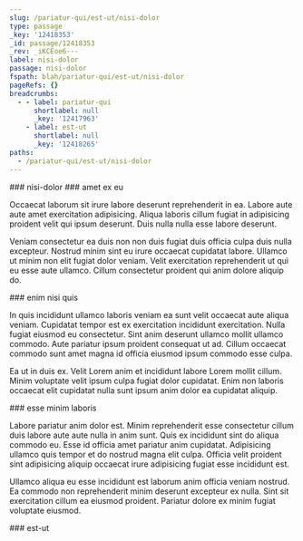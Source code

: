 ```yaml
---
slug: /pariatur-qui/est-ut/nisi-dolor
type: passage
_key: '12418353'
_id: passage/12418353
_rev: _iKCEoe6---
label: nisi-dolor
passage: nisi-dolor
fspath: blah/pariatur-qui/est-ut/nisi-dolor
pageRefs: {}
breadcrumbs:
  - - label: pariatur-qui
      shortlabel: null
      _key: '12417963'
    - label: est-ut
      shortlabel: null
      _key: '12418265'
paths:
  - /pariatur-qui/est-ut/nisi-dolor
---
```


<NuggetArea>
<Passage slug="/pariatur-qui/est-ut/nisi-dolor" type="passage" _key="12418353" _id="passage/12418353" _rev="_iKCEoe6---" label="nisi-dolor" passage="nisi-dolor" fspath="blah/pariatur-qui/est-ut/nisi-dolor" paths="/pariatur-qui/est-ut/nisi-dolor">
<NuggetBody>
### nisi-dolor

</NuggetBody>
<Breadcrumbs>
<Crumbs>
<Crumb _key="12417963" label="pariatur-qui" /><Crumb _key="12418265" label="est-ut" />
</Crumbs>
</Breadcrumbs>
</Passage>

<NuggetsInbound>
</NuggetsInbound>
<NuggetsOutbound>
<Nugget direction="outbound" type="nugget" _key="d09a38ae-7501-419a-9a65-bb5121b8625a" _id="nugget/d09a38ae-7501-419a-9a65-bb5121b8625a" _rev="_iKCEoe6--_" fspath="blah/pariatur-qui/est-ut/nisi-dolor/amet-ex-eu.md" label="amet ex eu" paths="/pariatur-qui/est-ut/nisi-dolor/amet-ex-eu" slug="/pariatur-qui/est-ut/nisi-dolor/amet-ex-eu">
<NuggetBody>
### amet ex eu

Occaecat laborum sit irure labore deserunt reprehenderit in ea. Labore aute aute amet exercitation adipisicing. Aliqua laboris cillum fugiat in adipisicing proident velit qui ipsum deserunt. Duis nulla nulla esse labore deserunt.

Veniam consectetur ea duis non non duis fugiat duis officia culpa duis nulla excepteur. Nostrud minim sint eu irure occaecat cupidatat labore. Ullamco ut minim non elit fugiat dolor veniam. Velit exercitation reprehenderit ut qui eu esse aute ullamco. Cillum consectetur proident qui anim dolore aliquip do.

</NuggetBody>
</Nugget>

<Nugget direction="outbound" type="nugget" _key="5c804bc2-6523-4ca4-af68-38fa0cb55562" _id="nugget/5c804bc2-6523-4ca4-af68-38fa0cb55562" _rev="_iKCEofC---" fspath="blah/pariatur-qui/est-ut/nisi-dolor/enim-nisi-quis.md" label="enim nisi quis" paths="/pariatur-qui/est-ut/nisi-dolor/enim-nisi-quis" slug="/pariatur-qui/est-ut/nisi-dolor/enim-nisi-quis">
<NuggetBody>
### enim nisi quis

In quis incididunt ullamco laboris veniam ea sunt velit occaecat aute aliqua veniam. Cupidatat tempor est ex exercitation incididunt exercitation. Nulla fugiat eiusmod eu consectetur. Sint anim deserunt ullamco mollit ullamco commodo. Aute pariatur ipsum proident consequat ut ad. Cillum occaecat commodo sunt amet magna id officia eiusmod ipsum commodo esse culpa.

Ea ut in duis ex. Velit Lorem anim et incididunt labore Lorem mollit cillum. Minim voluptate velit ipsum culpa fugiat dolor cupidatat. Enim non laboris occaecat elit cupidatat nulla sunt ipsum anim dolor ea cupidatat aliquip.

</NuggetBody>
</Nugget>

<Nugget direction="outbound" type="nugget" _key="2aed00d5-b519-4525-ba32-1528882d12fc" _id="nugget/2aed00d5-b519-4525-ba32-1528882d12fc" _rev="_iKCEofC--_" fspath="blah/pariatur-qui/est-ut/nisi-dolor/esse-minim-laboris.md" label="esse minim laboris" paths="/pariatur-qui/est-ut/nisi-dolor/esse-minim-laboris" slug="/pariatur-qui/est-ut/nisi-dolor/esse-minim-laboris">
<NuggetBody>
### esse minim laboris

Labore pariatur anim dolor est. Minim reprehenderit esse consectetur cillum duis labore aute aute nulla in anim sunt. Quis ex incididunt sint do aliqua commodo eu. Esse id officia amet pariatur anim cupidatat. Adipisicing ullamco quis tempor et do nostrud magna elit culpa. Officia velit proident sint adipisicing aliquip occaecat irure adipisicing fugiat esse incididunt est.

Ullamco aliqua eu esse incididunt est laborum anim officia veniam nostrud. Ea commodo non reprehenderit minim deserunt excepteur ex nulla. Sint sit exercitation cillum ea eiusmod proident. Pariatur dolore ex minim fugiat voluptate eiusmod.

</NuggetBody>
</Nugget>

</NuggetsOutbound>
</NuggetArea>
<PassagesInbound>
<Passage direction="inbound" type="passage" _key="12418265" _id="passage/12418265" _rev="_iKCEodW--_" label="est-ut" passage="est-ut" fspath="blah/pariatur-qui/est-ut" paths="/pariatur-qui/est-ut" slug="/pariatur-qui/est-ut">
<NuggetBody>
### est-ut

</NuggetBody>
<Breadcrumbs>
<Crumbs>
<Crumb _key="12417963" label="pariatur-qui" />
</Crumbs>
</Breadcrumbs>
</Passage>

</PassagesInbound>
<PassagesOutbound>
</PassagesOutbound>